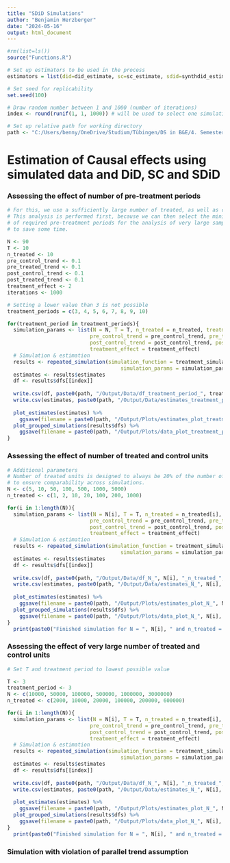```yaml
---
title: "SDiD Simulations"
author: "Benjamin Herzberger"
date: "2024-05-16"
output: html_document
---
```


```r
#rm(list=ls())
source("Functions.R")

# Set up estimators to be used in the process
estimators = list(did=did_estimate, sc=sc_estimate, sdid=synthdid_estimate)

# Set seed for replicability
set.seed(100)

# Draw random number between 1 and 1000 (number of iterations)
index <- round(runif(1, 1, 1000)) # will be used to select one simulation for visualization

# Set up relative path for working directory
path <- "C:/Users/benny/OneDrive/Studium/Tübingen/DS in B&E/4. Semester SS2024/B520 Research Seminar on Marketing/Code"
```


# Estimation of Causal effects using simulated data and DiD, SC and SDiD

### Assessing the effect of number of pre-treatment periods
```r
# For this, we use a sufficiently large number of treated, as well as control units 
# This analysis is performed first, because we can then select the minimum number
# of required pre-treatment periods for the analysis of very large sample sizes
# to save some time. 

N <- 90
T <- 10
n_treated <- 10
pre_control_trend <- 0.1
pre_treated_trend <- 0.1
post_control_trend <- 0.1
post_treated_trend <- 0.1
treatment_effect <- 2
iterations <- 1000

# Setting a lower value than 3 is not possible 
treatment_periods = c(3, 4, 5, 6, 7, 8, 9, 10)

for(treatment_period in treatment_periods){
  simulation_params <- list(N = N, T = T, n_treated = n_treated, treatment_period = treatment_period,
                           pre_control_trend = pre_control_trend, pre_treated_trend = pre_treated_trend,
                           post_control_trend = post_control_trend, post_treated_trend = post_treated_trend,
                           treatment_effect = treatment_effect)
  # Simulation & estimation
  results <- repeated_simulation(simulation_function = treatment_simulation,
                                     simulation_params = simulation_params, iterations = iterations)
  estimates <- results$estimates
  df <- results$dfs[[index]]
  
  write.csv(df, paste0(path, "/Output/Data/df_treatment_period_", treatment_period, ".csv"))
  write.csv(estimates, paste0(path, "/Output/Data/estimates_treatment_period_", treatment_period,".csv"))
  
  plot_estimates(estimates) %>%
    ggsave(filename = paste0(path, "/Output/Plots/estimates_plot_treatment_period_", treatment_period, ".png"), width = 10, height = 5, units = "in", dpi = 300)
  plot_grouped_simulations(results$dfs) %>%
    ggsave(filename = paste0(path, "/Output/Plots/data_plot_treatment_period", treatment_period, ".png"), width = 10, height = 5, units = "in", dpi = 300)
}
```


### Assessing the effect of number of treated and control units
```r
# Additional parameters
# Number of treated units is designed to always be 20% of the number of control units
# to ensure comparability across simulations.
N <- c(5, 10, 50, 100, 500, 1000, 5000)
n_treated <- c(1, 2, 10, 20, 100, 200, 1000)

for(i in 1:length(N)){
  simulation_params <- list(N = N[i], T = T, n_treated = n_treated[i], treatment_period = treatment_period,
                           pre_control_trend = pre_control_trend, pre_treated_trend = pre_treated_trend,
                           post_control_trend = post_control_trend, post_treated_trend = post_treated_trend,
                           treatment_effect = treatment_effect)
  # Simulation & estimation
  results <- repeated_simulation(simulation_function = treatment_simulation,
                                     simulation_params = simulation_params, iterations = iterations)
  estimates <- results$estimates
  df <- results$dfs[[index]]
  
  write.csv(df, paste0(path, "/Output/Data/df_N_", N[i], "_n_treated_", n_treated[i], ".csv"))
  write.csv(estimates, paste0(path, "/Output/Data/estimates_N_", N[i], "_n_treated_", n_treated[i], ".csv"))
  
  plot_estimates(estimates) %>%
    ggsave(filename = paste0(path, "/Output/Plots/estimates_plot_N_", N[i], "_n_treated_", n_treated[i], ".png"), width = 10, height = 5, units = "in", dpi = 300)
  plot_grouped_simulations(results$dfs) %>%
    ggsave(filename = paste0(path, "/Output/Plots/data_plot_N_", N[i], "_n_treated_", n_treated[i], ".png"), width = 10, height = 5, units = "in", dpi = 300)
}
  print(paste0("Finished simulation for N = ", N[i], " and n_treated = ", n_treated[i]))
```


### Assessing the effect of very large number of treated and control units
```r
# Set T and treatment period to lowest possible value

T <- 3
treatment_period <- 3
N <- c(10000, 50000, 100000, 500000, 1000000, 3000000)
n_treated <- c(2000, 10000, 20000, 100000, 200000, 600000)

for(i in 1:length(N)){
  simulation_params <- list(N = N[i], T = T, n_treated = n_treated[i], treatment_period = treatment_period,
                           pre_control_trend = pre_control_trend, pre_treated_trend = pre_treated_trend,
                           post_control_trend = post_control_trend, post_treated_trend = post_treated_trend,
                           treatment_effect = treatment_effect)
  # Simulation & estimation
  results <- repeated_simulation(simulation_function = treatment_simulation,
                                     simulation_params = simulation_params, iterations = iterations)
  estimates <- results$estimates
  df <- results$dfs[[index]]
  
  write.csv(df, paste0(path, "/Output/Data/df_N_", N[i], "_n_treated_", n_treated[i], ".csv"))
  write.csv(estimates, paste0(path, "/Output/Data/estimates_N_", N[i], "_n_treated_", n_treated[i], ".csv"))
  
  plot_estimates(estimates) %>%
    ggsave(filename = paste0(path, "/Output/Plots/estimates_plot_N_", N[i], "_n_treated_", n_treated[i], ".png"), width = 10, height = 5, units = "in", dpi = 300)
  plot_grouped_simulations(results$dfs) %>%
    ggsave(filename = paste0(path, "/Output/Plots/data_plot_N_", N[i], "_n_treated_", n_treated[i], ".png"), width = 10, height = 5, units = "in", dpi = 300)
}
  print(paste0("Finished simulation for N = ", N[i], " and n_treated = ", n_treated[i]))
```


### Simulation with violation of parallel trend assumption
```r



```